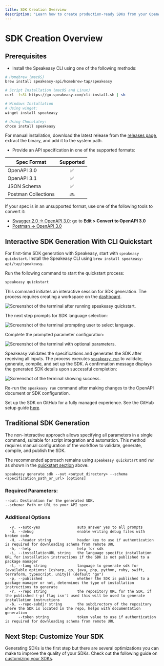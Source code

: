 ```yaml
---
title: SDK Creation Overview
description: "Learn how to create production-ready SDKs from your OpenAPI / Swagger spec using Speakeasy."
---
```


 

# SDK Creation Overview


## Prerequisites

- Install the Speakeasy CLI using one of the following methods:

```bash
# Homebrew (macOS)
brew install speakeasy-api/homebrew-tap/speakeasy

# Script Installation (macOS and Linux)
curl -fsSL https://go.speakeasy.com/cli-install.sh | sh

# Windows Installation
# Using winget:
winget install speakeasy

# Using Chocolatey:
choco install speakeasy
```

For manual installation, download the latest release from the [releases page](https://github.com/speakeasy-api/speakeasy/releases), extract the binary, and add it to the system path.

- Provide an API specification in one of the supported formats:

| Spec Format         | Supported |
| ------------------- | :-------: |
| OpenAPI 3.0         |    ✅     |
| OpenAPI 3.1         |    ✅     |
| JSON Schema         |    ✅     |
| Postman Collections |    🔜     |

<div className="Callout" data-title="TIP" data-variant="success">
  If your spec is in an unsupported format, use one of the following tools to convert it:

- [Swagger 2.0 -> OpenAPI 3.0](https://editor.swagger.io/): go to **Edit > Convert to OpenAPI 3.0**
- [Postman -> OpenAPI 3.0](https://kevinswiber.github.io/postman2openapi/)

</div>

## Interactive SDK Generation With CLI Quickstart

For first-time SDK generation with Speakeasy, start with `speakeasy quickstart`. Install the Speakeasy CLI using `brew install speakeasy-api/tap/speakeasy`.

Run the following command to start the quickstart process:

```bash
speakeasy quickstart
```

This command initiates an interactive session for SDK generation. The process requires creating a workspace on the [dashboard](https://app.speakeasy.com/).

<div className="Screenshot" data-variant="cli" data-docs="true">

  ![Screenshot of the terminal after running speakeasy
  quickstart.](./assets/create-sdks/quickstart-1.png)
</div>

The next step prompts for SDK language selection:

<div className="Screenshot" data-variant="cli" data-docs="true">

  ![Screenshot of the terminal prompting user to select
  language.](./assets/create-sdks/quickstart-2.png)
</div>

Complete the prompted parameter configuration:

<div className="Screenshot" data-variant="cli" data-docs="true">

  ![Screenshot of the terminal with optional
  parameters.](./assets/create-sdks/quickstart-3.png)
</div>

Speakeasy validates the specifications and generates the SDK after receiving all inputs. The process executes [`speakeasy run`](/docs/speakeasy-reference/cli/run) to validate, generate, compile, and set up the SDK. A confirmation message displays the generated SDK details upon successful completion:

<div className="Screenshot" data-variant="cli" data-docs="true">

  ![Screenshot of the terminal showing
  success.](./assets/create-sdks/quickstart-4.png)
</div>

Re-run the `speakeasy run` command after making changes to the OpenAPI document or SDK configuration.

Set up the SDK on GitHub for a fully managed experience. See the GitHub setup guide [here](/docs/manage/github-setup).

## Traditional SDK Generation

The non-interactive approach allows specifying all parameters in a single command, suitable for script integration and automation. This method requires manual configuration of the workflow to validate, generate, compile, and publish the SDK.

The recommended approach remains using `speakeasy quickstart` and `run` as shown in the [quickstart section](#interactive-sdk-generation-with-cli-quickstart) above.

```shell
speakeasy generate sdk --out <output_directory> --schema <specification_path_or_url> [options]
```

### Required Parameters:

```
--out: Destination for the generated SDK.
--schema: Path or URL to your API spec.
```

### Additional Options

```
  -y, --auto-yes                 auto answer yes to all prompts
  -d, --debug                    enable writing debug files with broken code
  -H, --header string            header key to use if authentication is required for downloading schema from remote URL
  -h, --help                     help for sdk
  -i, --installationURL string   the language specific installation URL for installation instructions if the SDK is not published to a package manager
  -l, --lang string              language to generate sdk for (available options: [csharp, go, java, php, python, ruby, swift, terraform, typescript, unity]) (default "go")
  -p, --published                whether the SDK is published to a package manager or not, determines the type of installation instructions to generate
  -r, --repo string              the repository URL for the SDK, if the published (-p) flag isn't used this will be used to generate installation instructions
  -b, --repo-subdir string       the subdirectory of the repository where the SDK is located in the repo, helps with documentation generation
      --token string             token value to use if authentication is required for downloading schema from remote URL
```

## Next Step: Customize Your SDK

Generating SDKs is the first step but there are several optimizations you can make to improve the quality of your SDKs. Check out the following guide on [customizing your SDKs](/docs/customize-sdks/).
